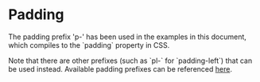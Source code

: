 
<Meta of={Examples} />

# Padding

<Description />

<Unstyled>
  <Card variant="informative" classNameOverride="w-fit mb-24">
    <div className="font-family-paragraph p-24">
      <p>
        The padding prefix &apos;p-&apos; has been used in the examples in this
        document, which compiles to the `padding` property in CSS.
      </p>
      <p>
        Note that there are other prefixes (such as `pl-` for `padding-left`)
        that can be used instead. Available padding prefixes can be referenced
        <a href="https://tailwindcss.com/docs/padding#basic-usage">here</a>.
      </p>
    </div>
  </Card>
</Unstyled>

<Story of={Examples.Padding} />
